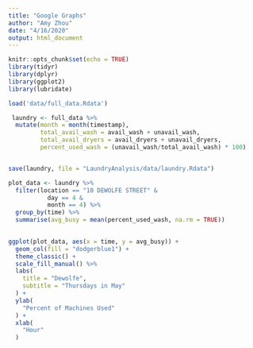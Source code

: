 ```yaml
---
title: "Google Graphs"
author: "Amy Zhou"
date: "4/16/2020"
output: html_document
---
```


```r
knitr::opts_chunk$set(echo = TRUE)
library(tidyr)
library(dplyr)
library(ggplot2)
library(lubridate)
```

```r
load('data/full_data.Rdata')
```
```r
 laundry <- full_data %>% 
  mutate(month = month(timestamp),
         total_avail_wash = avail_wash + unavail_wash,
         total_avail_dryers = avail_dryers + unavail_dryers,
         percent_used_wash = (unavail_wash/total_avail_wash) * 100)


save(laundry, file = "LaundryAnalysis/data/laundry.Rdata")
```
```r
plot_data <- laundry %>% 
  filter(location == "10 DEWOLFE STREET" &
           day == 4 &
           month == 4) %>%
  group_by(time) %>% 
  summarise(avg_busy = mean(percent_used_wash, na.rm = TRUE))
  
```
```r
ggplot(plot_data, aes(x = time, y = avg_busy)) +
  geom_col(fill = "dodgerblue1") +
  theme_classic() +
  scale_fill_manual() %>% 
  labs(
    title = "Dewolfe",
    subtitle = "Thursdays in May"
  ) +
  ylab(
    "Percent of Machines Used"
  ) +
  xlab(
    "Hour"
  )

```




